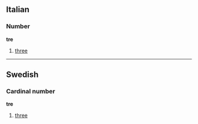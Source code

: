 ==Italian==
===Number===
'''tre''' 

# [[three]]


----
==Swedish==
===Cardinal number===
'''tre'''

#[[three]]